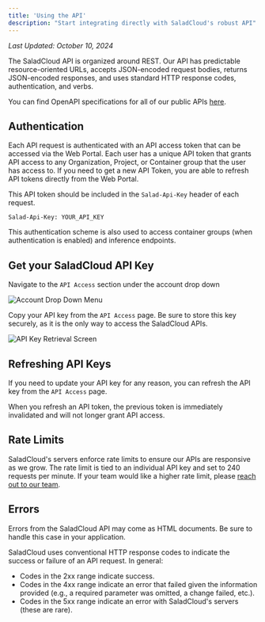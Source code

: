 ```yaml
---
title: 'Using the API'
description: "Start integrating directly with SaladCloud's robust API"
---
```


_Last Updated: October 10, 2024_

The SaladCloud API is organized around REST. Our API has predictable resource-oriented URLs, accepts JSON-encoded
request bodies, returns JSON-encoded responses, and uses standard HTTP response codes, authentication, and verbs.

You can find OpenAPI specifications for all of our public APIs
[here](https://github.com/SaladTechnologies/salad-cloud-docs/tree/main/api-specs).

## Authentication

Each API request is authenticated with an API access token that can be accessed via the Web Portal. Each user has a
unique API token that grants API access to any Organization, Project, or Container group that the user has access to. If
you need to get a new API Token, you are able to refresh API tokens directly from the Web Portal.

This API token should be included in the `Salad-Api-Key` header of each request.

```http
Salad-Api-Key: YOUR_API_KEY
```

This authentication scheme is also used to access container groups (when authentication is enabled) and inference
endpoints.

## Get your SaladCloud API Key

Navigate to the `API Access` section under the account drop down

<img src="/reference/images/account-dropdown.png" alt="Account Drop Down Menu" />

Copy your API key from the `API Access` page. Be sure to store this key securely, as it is the only way to access the
SaladCloud APIs.

<img src="/reference/images/api-access-key.png" alt="API Key Retrieval Screen" />

## Refreshing API Keys

If you need to update your API key for any reason, you can refresh the API key from the `API Access` page.

<Note>
  When you refresh an API token, the previous token is immediately invalidated and will not longer grant API access.
</Note>

## Rate Limits

SaladCloud's servers enforce rate limits to ensure our APIs are responsive as we grow. The rate limit is tied to an
individual API key and set to 240 requests per minute. If your team would like a higher rate limit, please
[reach out to our team](/support/contact).

## Errors

<Note>Errors from the SaladCloud API may come as HTML documents. Be sure to handle this case in your application.</Note>

SaladCloud uses conventional HTTP response codes to indicate the success or failure of an API request. In general:

- Codes in the 2xx range indicate success.
- Codes in the 4xx range indicate an error that failed given the information provided (e.g., a required parameter was
  omitted, a change failed, etc.).
- Codes in the 5xx range indicate an error with SaladCloud's servers (these are rare).
